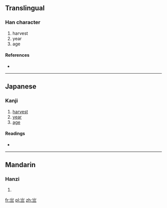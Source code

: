 {{also|歲}}<!-- may be replaced by zh-forms -->
==Translingual==

===Han character===
{{Han char|rn=7|rad=二|as=03|sn=5|four=|canj=山一一 (UMM)}}

# harvest
# year
# age

====References====
* {{Han ref|kx=0087.030|dkj=00261|dj=0183.070|hdz=10760.050|uh=4E97|ud=20119}}

----

==Japanese==
{{attention|ja|More research is needed on this character's use in Japanese}}

===Kanji===
{{ja-kanji|grade=uc|rs=二03}}

# [[harvest]]
# [[year]]
# [[age]]  

====Readings====
* {{ja-readings|on=[[さい]] (sai), [[せい]] (sei)|kun=[[とし]] (toshi), [[よわい]] (yowai)}}

----

==Mandarin==

===Hanzi===
{{cmn-hanzi|pin=[[suì]] ([[sui4]])|wg=sui<sup>4</sup>}}
# {{defn|lang=cmn|sort=二03}}

[[fr:亗]]
[[pl:亗]]
[[zh:亗]]